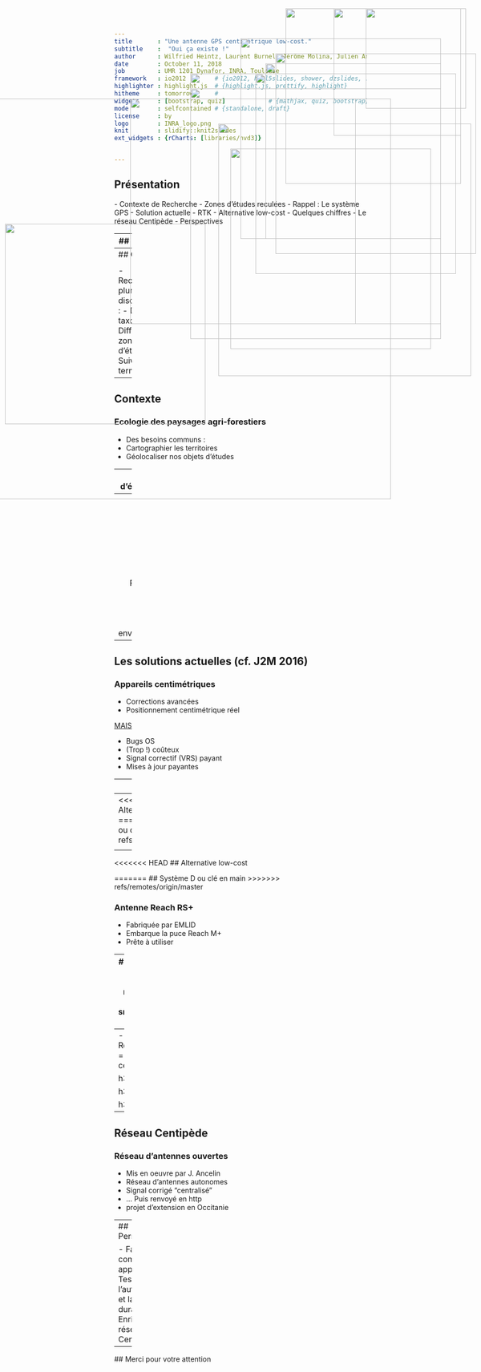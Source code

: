 ```yaml
---
title       : "Une antenne GPS centimétrique low-cost."
subtitle    :  "Oui ça existe !"
author      : Wilfried Heintz, Laurent Burnel, Jérôme Molina, Julien Ancelin
date        : October 11, 2018
job         : UMR 1201 Dynafor, INRA, Toulouse
framework   : io2012        # {io2012, html5slides, shower, dzslides, ...}
highlighter : highlight.js  # {highlight.js, prettify, highlight}
hitheme     : tomorrow      #   
widgets     : [bootstrap, quiz]            # {mathjax, quiz, bootstrap}
mode        : selfcontained # {standalone, draft}
license     : by
logo        : INRA_logo.png
knit        : slidify::knit2slides
ext_widgets : {rCharts: [libraries/nvd3]}


--- 
```

## Présentation
<img style="position: absolute; top:80px; right: 80px; border: 0; width:400px;" src="assets/img/rover.jpg">
- Contexte de Recherche
- Zones d'études reculées
- Rappel : Le système GPS
- Solution actuelle 
- RTK
- Alternative low-cost
- Quelques chiffres
- Le réseau Centipède
- Perspectives


--- 
## Contexte
<img style="position: absolute; top: 20px; right: 30px; border: 0; width:200px;" src="assets/img/Dynafor.jpg">
<img style="position: absolute; top: 200px; right: 180px; border: 0; width:800px;" src="assets/img/villelongue.jpg">
<h3>Ecologie des paysages agri-forestiers</h3>



--- 
## Contexte
<img style="position: absolute; top: 150px; right: 50px; border: 0; width:400px;" src="assets/img/taxons.png">
<img style="position: absolute; top: 450px; right: 550px; border: 0; width:400px;" src="assets/img/zone.png">

<h3>Ecologie des paysages agri-forestiers</h3>

 - Recherches pluri-disciplinaires :
  - Différents taxons
  - Différentes zones d'études
  - Suivis à long terme


--- 
## Contexte
<img style="position: absolute; top: 300px; right: 100px; border: 0; width:400px;" src="assets/img/carto.jpg">

<h3>Ecologie des paysages agri-forestiers</h3>

 - Des besoins communs :
  - Cartographier les territoires
  - Géolocaliser nos objets d'études

--- 
## Des zones d'études reculées
<img style="position: absolute; top: 130px; right: 80px; border: 0; width:350px;" src="assets/img/burat.jpg">
<h3>Géolocalisation difficile</h3>

 - Fortes pentes
 - Orientations défavorables
 - Couvert forestier très dense
 - Zones rocheuses 
 - Signal GSM rare ou absent


--- 
## Rappel : Le système GPS
<img style="position: absolute; top: 180px; right: 80px; border: 0; width:500px;" src="assets/img/sat.gif">
<h3>Global Positionning System</h3>

 - Calcul de différence de phase avec satellite
<br/>(1 μs <=> 300m d'écart !)
 - Précision de 5 à 15m
 - ... Dépendante du matériel
 - ... Et des conditions environnementales

--- 
## Les solutions actuelles (cf. J2M 2016)
<img style="position: absolute; top:110px; right: 10px; border: 0; width:400px;" src="assets/img/trimbleGeo7x.png">
<h3>Appareils centimétriques</h3>
 - Corrections avancées
 - Positionnement centimétrique réel

<u>MAIS</u>

 - Bugs OS
 - (Trop !) coûteux
 - Signal correctif (VRS) payant
 - Mises à jour payantes


--- 
## RTK

<img style="position: absolute; top:20px; right: 40px; border: 0; width:94px;" src="assets/img/rtklib.jpeg">
<img style="position: absolute; top:220px; right: 10px; border: 0; width:520px;" src="assets/img/Principe_RTK.png">
<h3>Puce RTK</h3>
 - Librairie RTKLib
 - Principe Real Time Kinematic
 - Calcul de différence sur phase porteuse 
 - ==> Position centimétrique

--- 
<<<<<<< HEAD
## Alternative low-cost
=======
## Système D ou clé en main
<img style="position: absolute; top:20px; right: 40px; border: 0; width:350px;" src="assets/img/base.png">
>>>>>>> refs/remotes/origin/master


<h3>Antenne autonome "maison"</h3>
 - Fabriquée par Julien Ancelin (INRA)
 - Basée sur puce Reach RTK Emlid
 - Interfacée sur tablette ou smartphone 
 - Envoi du signal corrigé par radio


--- 
<<<<<<< HEAD
## Alternative low-cost

=======
## Système D ou clé en main
<img style="position: absolute; top: 150px; right: 80px; border: 0; width:500px;" src="assets/img/reachrs.png">
>>>>>>> refs/remotes/origin/master

<h3>Antenne Reach RS+</h3>
 - Fabriquée par EMLID
 - Embarque la puce Reach M+
 - Prête à utiliser


--- 
## Quelques chiffres
<img style="position: absolute; top:20px; right: 40px; border: 0; width:394px;" src="assets/img/porte-monnaie.jpg">

<<<<<<< HEAD
<h3>Coût des solutions</h3>
 - GPS centimétrique : ~ 15000€
 - Abonnement VRS : ~ 2000€/an
 - 
 - Reach M+ : 245$
 - Reach RS+ : 799$
=======
<h3>GPS centimétrique</h3>
 -  ~ 15000 €

<h3>Signal corrigé</h3>
 -  ~ 2000 € / an
 
<h3>Reach M+</h3>
 -  ~ 250 $

<h3>Reach RS+</h3>
 -  ~ 800 $
>>>>>>> refs/remotes/origin/master

--- 
## Réseau Centipède
<img style="position: absolute; top:20px; right: 40px; border: 0; width:254px;" src="assets/img/centipede.jpeg">
<img style="position: absolute; top:250px; right: 20px; border: 0; width:504px;" src="assets/img/reseau_centipede.png">
<h3>Réseau d'antennes ouvertes</h3>
 - Mis en oeuvre par J. Ancelin
 - Réseau d'antennes autonomes
 - Signal corrigé "centralisé"
 - ... Puis renvoyé en http
 - projet d'extension en Occitanie
 

--- 
## Perspectives

 - Faire un comparatif approfondi
 - Tester l'autonomie et la durabilité
 - Enrichir le réseau Centipède

--- 
<img style="position: absolute; top: 200px; right: 250px; border: 0; width:450px;" src="assets/img/gps-wrong.jpg">
## Merci pour votre attention




